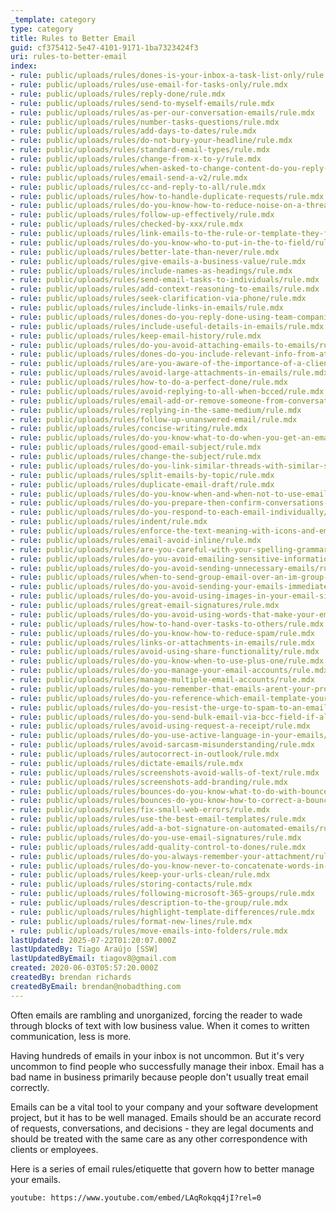 ```yaml
---
_template: category
type: category
title: Rules to Better Email
guid: cf375412-5e47-4101-9171-1ba7323424f3
uri: rules-to-better-email
index:
- rule: public/uploads/rules/dones-is-your-inbox-a-task-list-only/rule.mdx
- rule: public/uploads/rules/use-email-for-tasks-only/rule.mdx
- rule: public/uploads/rules/reply-done/rule.mdx
- rule: public/uploads/rules/send-to-myself-emails/rule.mdx
- rule: public/uploads/rules/as-per-our-conversation-emails/rule.mdx
- rule: public/uploads/rules/number-tasks-questions/rule.mdx
- rule: public/uploads/rules/add-days-to-dates/rule.mdx
- rule: public/uploads/rules/do-not-bury-your-headline/rule.mdx
- rule: public/uploads/rules/standard-email-types/rule.mdx
- rule: public/uploads/rules/change-from-x-to-y/rule.mdx
- rule: public/uploads/rules/when-asked-to-change-content-do-you-reply-with-the-content-before-and-after-the-change/rule.mdx
- rule: public/uploads/rules/email-send-a-v2/rule.mdx
- rule: public/uploads/rules/cc-and-reply-to-all/rule.mdx
- rule: public/uploads/rules/how-to-handle-duplicate-requests/rule.mdx
- rule: public/uploads/rules/do-you-know-how-to-reduce-noise-on-a-thread-by-using-a-survey/rule.mdx
- rule: public/uploads/rules/follow-up-effectively/rule.mdx
- rule: public/uploads/rules/checked-by-xxx/rule.mdx
- rule: public/uploads/rules/link-emails-to-the-rule-or-template-they-follow/rule.mdx
- rule: public/uploads/rules/do-you-know-who-to-put-in-the-to-field/rule.mdx
- rule: public/uploads/rules/better-late-than-never/rule.mdx
- rule: public/uploads/rules/give-emails-a-business-value/rule.mdx
- rule: public/uploads/rules/include-names-as-headings/rule.mdx
- rule: public/uploads/rules/send-email-tasks-to-individuals/rule.mdx
- rule: public/uploads/rules/add-context-reasoning-to-emails/rule.mdx
- rule: public/uploads/rules/seek-clarification-via-phone/rule.mdx
- rule: public/uploads/rules/include-links-in-emails/rule.mdx
- rule: public/uploads/rules/dones-do-you-reply-done-using-team-companion-when-using-tfs/rule.mdx
- rule: public/uploads/rules/include-useful-details-in-emails/rule.mdx
- rule: public/uploads/rules/keep-email-history/rule.mdx
- rule: public/uploads/rules/do-you-avoid-attaching-emails-to-emails/rule.mdx
- rule: public/uploads/rules/dones-do-you-include-relevant-info-from-attachments-in-the-body-of-the-email/rule.mdx
- rule: public/uploads/rules/are-you-aware-of-the-importance-of-a-clients-email-attachment/rule.mdx
- rule: public/uploads/rules/avoid-large-attachments-in-emails/rule.mdx
- rule: public/uploads/rules/how-to-do-a-perfect-done/rule.mdx
- rule: public/uploads/rules/avoid-replying-to-all-when-bcced/rule.mdx
- rule: public/uploads/rules/email-add-or-remove-someone-from-conversation/rule.mdx
- rule: public/uploads/rules/replying-in-the-same-medium/rule.mdx
- rule: public/uploads/rules/follow-up-unanswered-email/rule.mdx
- rule: public/uploads/rules/concise-writing/rule.mdx
- rule: public/uploads/rules/do-you-know-what-to-do-when-you-get-an-email-that-you-dont-understand/rule.mdx
- rule: public/uploads/rules/good-email-subject/rule.mdx
- rule: public/uploads/rules/change-the-subject/rule.mdx
- rule: public/uploads/rules/do-you-link-similar-threads-with-similar-subjects/rule.mdx
- rule: public/uploads/rules/split-emails-by-topic/rule.mdx
- rule: public/uploads/rules/duplicate-email-draft/rule.mdx
- rule: public/uploads/rules/do-you-know-when-and-when-not-to-use-email/rule.mdx
- rule: public/uploads/rules/do-you-prepare-then-confirm-conversations-decisions/rule.mdx
- rule: public/uploads/rules/do-you-respond-to-each-email-individually/rule.mdx
- rule: public/uploads/rules/indent/rule.mdx
- rule: public/uploads/rules/enforce-the-text-meaning-with-icons-and-emojis/rule.mdx
- rule: public/uploads/rules/email-avoid-inline/rule.mdx
- rule: public/uploads/rules/are-you-careful-with-your-spelling-grammar-and-punctuation/rule.mdx
- rule: public/uploads/rules/do-you-avoid-emailing-sensitive-information/rule.mdx
- rule: public/uploads/rules/do-you-avoid-sending-unnecessary-emails/rule.mdx
- rule: public/uploads/rules/when-to-send-group-email-over-an-im-group-message/rule.mdx
- rule: public/uploads/rules/do-you-avoid-sending-your-emails-immediately/rule.mdx
- rule: public/uploads/rules/do-you-avoid-using-images-in-your-email-signatures/rule.mdx
- rule: public/uploads/rules/great-email-signatures/rule.mdx
- rule: public/uploads/rules/do-you-avoid-using-words-that-make-your-email-like-junk-mail/rule.mdx
- rule: public/uploads/rules/how-to-hand-over-tasks-to-others/rule.mdx
- rule: public/uploads/rules/do-you-know-how-to-reduce-spam/rule.mdx
- rule: public/uploads/rules/links-or-attachments-in-emails/rule.mdx
- rule: public/uploads/rules/avoid-using-share-functionality/rule.mdx
- rule: public/uploads/rules/do-you-know-when-to-use-plus-one/rule.mdx
- rule: public/uploads/rules/do-you-manage-your-email-accounts/rule.mdx
- rule: public/uploads/rules/manage-multiple-email-accounts/rule.mdx
- rule: public/uploads/rules/do-you-remember-that-emails-arent-your-property/rule.mdx
- rule: public/uploads/rules/do-you-reference-which-email-template-youre-using/rule.mdx
- rule: public/uploads/rules/do-you-resist-the-urge-to-spam-to-an-email-alias/rule.mdx
- rule: public/uploads/rules/do-you-send-bulk-email-via-bcc-field-if-all-parties-are-not-contacts-of-each-other/rule.mdx
- rule: public/uploads/rules/avoid-using-request-a-receipt/rule.mdx
- rule: public/uploads/rules/do-you-use-active-language-in-your-emails/rule.mdx
- rule: public/uploads/rules/avoid-sarcasm-misunderstanding/rule.mdx
- rule: public/uploads/rules/autocorrect-in-outlook/rule.mdx
- rule: public/uploads/rules/dictate-emails/rule.mdx
- rule: public/uploads/rules/screenshots-avoid-walls-of-text/rule.mdx
- rule: public/uploads/rules/screenshots-add-branding/rule.mdx
- rule: public/uploads/rules/bounces-do-you-know-what-to-do-with-bounced-email/rule.mdx
- rule: public/uploads/rules/bounces-do-you-know-how-to-correct-a-bounce/rule.mdx
- rule: public/uploads/rules/fix-small-web-errors/rule.mdx
- rule: public/uploads/rules/use-the-best-email-templates/rule.mdx
- rule: public/uploads/rules/add-a-bot-signature-on-automated-emails/rule.mdx
- rule: public/uploads/rules/do-you-use-email-signatures/rule.mdx
- rule: public/uploads/rules/add-quality-control-to-dones/rule.mdx
- rule: public/uploads/rules/do-you-always-remember-your-attachment/rule.mdx
- rule: public/uploads/rules/do-you-know-never-to-concatenate-words-in-an-email/rule.mdx
- rule: public/uploads/rules/keep-your-urls-clean/rule.mdx
- rule: public/uploads/rules/storing-contacts/rule.mdx
- rule: public/uploads/rules/following-microsoft-365-groups/rule.mdx
- rule: public/uploads/rules/description-to-the-group/rule.mdx
- rule: public/uploads/rules/highlight-template-differences/rule.mdx
- rule: public/uploads/rules/format-new-lines/rule.mdx
- rule: public/uploads/rules/move-emails-into-folders/rule.mdx
lastUpdated: 2025-07-22T01:20:07.000Z
lastUpdatedBy: Tiago Araújo [SSW]
lastUpdatedByEmail: tiagov8@gmail.com
created: 2020-06-03T05:57:20.000Z
createdBy: brendan richards
createdByEmail: brendan@nobadthing.com
---
```


Often emails are rambling and unorganized, forcing the reader to wade through blocks of text with low business value. When it comes to written communication, less is more.

Having hundreds of emails in your inbox is not uncommon. But it's very uncommon to find people who successfully manage their inbox. Email has a bad name in business primarily because people don't usually treat email correctly.

Emails can be a vital tool to your company and your software development project, but it has to be well managed. Emails should be an accurate record of requests, conversations, and decisions - they are legal documents and should be treated with the same care as any other correspondence with clients or employees.

Here is a series of email rules/etiquette that govern how to better manage your emails.

`youtube: https://www.youtube.com/embed/LAqRokqq4jI?rel=0`
